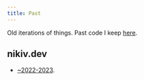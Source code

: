 ```yaml
---
title: Past
---
```


Old iterations of things. Past code I keep [here](https://github.com/nikitavoloboev/past).

## nikiv.dev

- [~2022-2023](https://23-personal.nikiv.dev).

